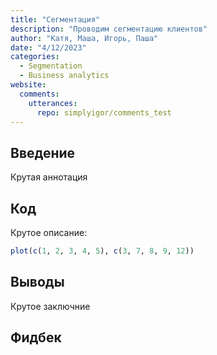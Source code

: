 ```yaml
---
title: "Сегментация"
description: "Проводим сегментацию клиентов"
author: "Катя, Маша, Игорь, Паша"
date: "4/12/2023"
categories:
  - Segmentation
  - Business analytics
website:
  comments: 
    utterances:
      repo: simplyigor/comments_test
---
```


## Введение 

Крутая аннотация

## Код 

Крутое описание:

```r
plot(c(1, 2, 3, 4, 5), c(3, 7, 8, 9, 12))
```

## Выводы

Крутое заключние

## Фидбек

<script src="https://giscus.app/client.js"
        data-repo="simplyigor/comments_test"
        data-repo-id="R_kgDOJlj_gw"
        data-category="Announcements"
        data-category-id="DIC_kwDOJlj_g84CWoYN"
        data-mapping="title"
        data-strict="0"
        data-reactions-enabled="1"
        data-emit-metadata="0"
        data-input-position="bottom"
        data-theme="light"
        data-lang="ru"
        crossorigin="anonymous"
        async>
</script>